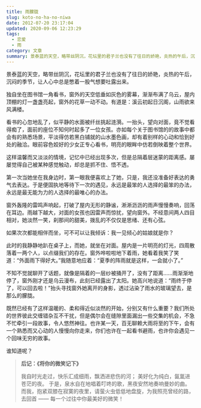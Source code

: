 ```yaml
---
title: 雨朦胧
slug: koto-no-ha-no-niwa
date: 2012-07-20 23:17:04
updated: 2020-09-06 12:23:29
tags:
  - 恋爱
  - 雨
category: 文章
summary: 景泰蓝的天空，略带丝阴沉，花坛里的君子兰也没有了往日的娇艳，炎热的午后，沉闷的季节，让人心中总是憋着一股气想要吐露出来。
---
```


景泰蓝的天空，略带丝阴沉，花坛里的君子兰也没有了往日的娇艳，炎热的午后，沉闷的季节，让人心中总是憋着一股气想要吐露出来。

独自坐在图书馆一角看书，窗外的天空低垂如灰色的雾幕，渐渐布满了乌云，屋内顶棚的灯一盏盏亮起，窗外的花草一动不动。有道是：溪云初起日沉阁，山雨欲来风满楼。

看书的心忽地乱了，似平静的水面被纤丝挑起涟漪。一抬头，望向对面，竟不觉看得痴了，面前的座位不知何时起多了一位女孩。亦如每个关于图书馆的的故事中都会有的熟悉场景，平淡得仿若黑白铺就的山水墨色画，却有着别样的心动和恰到好处的融洽。眼前容色姣好的少女正专心看书，明亮的眼眸中仿若倒映着整个世界。

这样温馨而又淡淡的情境，记忆中已经出现多次，但是总隔着层迷蒙的距离感。屡屡觉得自己被某种感觉触动，却总是抓不住、悟不透。

第一次当她坐在我身边时，第一眼我便喜欢上了她，只是，我还没准备好表达的勇气去表达。于是便固执地等待下一次的遇见，永远是最笨的人选择的最笨的办法，永远是最无能为力的人选择的最唯心的办法。

窗外轰隆的雷鸣声响起，打破了屋内无形的静谧，淅淅沥沥的雨声慢慢奏响，回荡在耳边。雨越下越大，对面的女孩也因雷声而惊扰，望向窗外。不经意间两人四目相对，她淡然一笑，刹那间的甜美，拨乱的不仅仅是思绪、还有心弦。

如果次次都能相伴而坐，可不可以让我倾诉：我一见倾心的姑娘就是你？

此时的我静静地趴在桌子上，而她，就坐在对面。屋内是一片明亮的灯光，四周散落着一两个人，以点缀我们的存在。窗外哗啦啦地下着雨，她看着我笑了笑道：“外面雨下得好大。”我随意地应着：“夏季的阵雨就是这样，一会就小了。”

不知不觉就聊开了话题，就像是隔着的一层纱被捅开了，没有了距离……雨渐渐地停了，窗外刚才还是乌云漫布，此刻已经露出了太阳。她高兴地说道：“雨终于停了，可以回去啦！”抬头寻找窗外她离开的身影，透过沾染了雨水的玻璃望去，是那么的朦胧。

既然已经有了这样温暖的、柔和得近似淡然的开始，分别又有什么重要？我们所处的世界彼此交缠错杂互不干扰，但是偶尔会在缝隙里面漏出一些交集的机会，不急不忙牵引一段故事，令人悠然神往。也许某一天，百无聊赖大雨将至的下午，会有一个熟悉而又心动的人慢慢向你走来，你们也许在一起看书避雨，也许你会遇见一个回味无穷的故事。

谁知道呢？

>**后记：《将你的微笑记下》**
>
>我自时光走过，快乐汇成细雨，飘洒进悲伤的河；
>美好化为纯白，氤氲进苍茫的夜。
>于是，泉水自在地唱着叮咚的歌，黑夜安然地奏响曼妙的曲。
>而我，抱紧双膝在寂寞的夜里，请萤火虫低低地盘旋，为我照亮曾经的路，去回首
>——
>每一个过往中你最美好的微笑！
